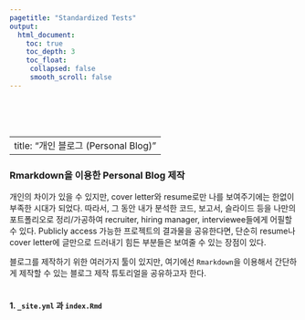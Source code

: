 ```yaml
---
pagetitle: "Standardized Tests"
output:
  html_document:
    toc: true
    toc_depth: 3
    toc_float:
     collapsed: false
     smooth_scroll: false
---
```


<link rel="stylesheet" href="styles.css" type="text/css">

<br><br><br>

---
title: "개인 블로그 (Personal Blog)"
---

### Rmarkdown을 이용한 Personal Blog 제작

개인의 차이가 있을 수 있지만, cover letter와 resume로만 나를 보여주기에는 한없이 부족한 시대가 되었다. 따라서, 그 동안 내가 분석한 코드, 보고서, 슬라이드 등을 나만의 포트폴리오로 정리/가공하여 recruiter, hiring manager, interviewee들에게 어필할 수 있다. Publicly access 가능한 프로젝트의 결과물을 공유한다면, 단순히 resume나 cover letter에 글만으로 드러내기 힘든 부분들은 보여줄 수 있는 장점이 있다.

블로그를 제작하기 위한 여러가지 툴이 있지만, 여기에선 `Rmarkdown`을 이용해서 간단하게 제작할 수 있는 블로그 제작 튜토리얼을 공유하고자 한다.
<br><br>

#### 1. `_site.yml` 과 `index.Rmd`



